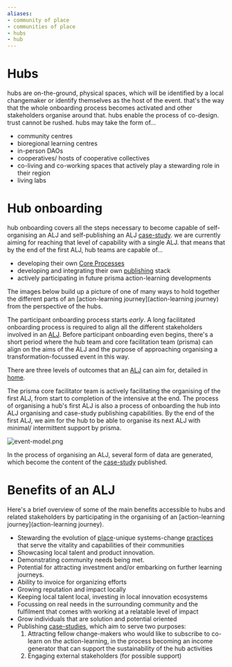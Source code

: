 ```yaml
---
aliases:
- community of place
- communities of place
- hubs
- hub
---
```


# Hubs
hubs are on-the-ground, physical spaces, which will be identified by a local changemaker or identify themselves as the host of the event. that's the way that the whole onboarding process becomes activated and other stakeholders organise around that. hubs enable the process of co-design. trust cannot be rushed. hubs may take the form of...

- community centres
- bioregional learning centres
- in-person DAOs
- cooperatives/ hosts of cooperative collectives
- co-living and co-working spaces that actively play a stewarding role in their region
- living labs

# Hub onboarding
hub onboarding covers all the steps necessary to become capable of self-organising an ALJ and self-publishing an ALJ [case-study](/patterns/case-study.md). we are currently aiming for reaching that level of capability with a single ALJ. that means that by the end of the first ALJ, hub teams are capable of... 

- developing their own [Core Processes](/processes)
- developing and integrating their own [publishing](/processes/process-infrastructuring/publishing.md) stack 
- actively participating in future prisma action-learning developments

The images below build up a picture of one of many ways to hold together the different parts of an [action-learning journey](action-learning journey) from the perspective of the hubs. 

The participant onboarding process starts *early*. A long facilitated onboarding process is required to align all the different stakeholders involved in an [ALJ](ALJ). Before participant onboarding even begins, there's a short period where the hub team and core facilitation team (prisma) can align on the aims of the ALJ and the purpose of approaching organising a transformation-focussed event in this way. 

There are three levels of outcomes that an [ALJ](ALJ) can aim for, detailed in [home](/). 

The prisma core facilitator team is actively facilitating the organising of the first ALJ, from start to completion of the intensive at the end. The process of organising a hub's first ALJ is also a process of onboarding the hub into ALJ organising and case-study publishing capabilities. By the end of the first ALJ, we aim for the hub to be able to organise its next ALJ with minimal/ intermittent support by prisma. 

![event-model.png](/event-model.png)

In the process of organising an ALJ, several form of data are generated, which become the content of the [case-study](/patterns/case-study.md) published. 
# Benefits of an ALJ
Here's a brief overview of some of the main benefits accessible to hubs and related stakeholders by participating in the organising of an [action-learning journey](action-learning journey).

- Stewarding the evolution of [place](/glossary/Place.md)-unique systems-change [practices](/practices) that serve the vitality and capabilities of their communities
- Showcasing local talent and product innovation.
- Demonstrating community needs being met.
- Potential for attracting investment and/or embarking on further learning journeys.
- Ability to invoice for organizing efforts
- Growing reputation and impact locally
- Keeping local talent local, investing in local innovation ecosystems
- Focussing on real needs in the surrounding community and the fulfilment that comes with working at a relatable level of impact
- Grow individuals that are solution and potential oriented
- Publishing [case-studies](/patterns/case-study.md), which aim to serve two purposes:
	1. Attracting fellow change-makers who would like to subscribe to co-learn on the action-learning, in the process becoming an income generator that can support the sustainability of the hub activities
	2. Engaging external stakeholders (for possible support)

